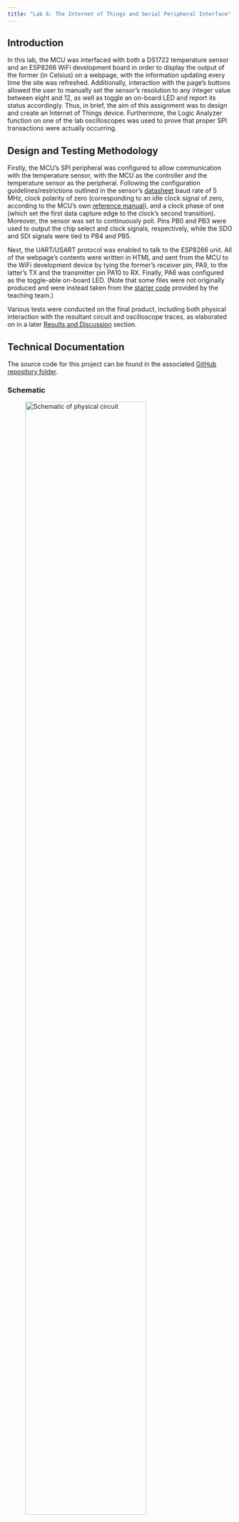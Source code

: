 ```yaml
---
title: "Lab 6: The Internet of Things and Serial Peripheral Interface"
---
```


## Introduction {#sec-intro}
In this lab, the MCU was interfaced with both a DS1722 temperature sensor and an ESP8266 WiFi development board in order to display the output of the former (in Celsius) on a webpage, with the information updating every time the site was refreshed.
Additionally, interaction with the page's buttons allowed the user to manually set the sensor's resolution to any integer value between eight and 12, as well as toggle an on-board LED and report its status accordingly.
Thus, in brief, the aim of this assignment was to design and create an Internet of Things device.
Furthermore, the Logic Analyzer function on one of the lab oscilloscopes was used to prove that proper SPI transactions were actually occurring.

## Design and Testing Methodology
Firstly, the MCU's SPI peripheral was configured to allow communication with the temperature sensor, with the MCU as the controller and the temperature sensor as the peripheral.
Following the configuration guidelines/restrictions outlined in the sensor's [datasheet](https://hmc-e155.github.io/assets/doc/ds1722.pdf) baud rate of 5 MHz, clock polarity of zero (corresponding to an idle clock signal of zero, according to the MCU's own [reference manual](https://hmc-e155.github.io/assets/doc/rm0394-stm32l41xxx42xxx43xxx44xxx45xxx46xxx-advanced-armbased-32bit-mcus-stmicroelectronics.pdf)), and a clock phase of one (which set the first data capture edge to the clock's second transition).
Moreover, the sensor was set to continuously poll.
Pins PB0 and PB3 were used to output the chip select and clock signals, respectively, while the SDO and SDI signals were tied to PB4 and PB5.

Next, the UART/USART protocol was enabled to talk to the ESP8266 unit.
All of the webpage's contents were written in HTML and sent from the MCU to the WiFi development device by tying the former's receiver pin, PA9, to the latter's TX and the transmitter pin PA10 to RX.
Finally, PA6 was configured as the toggle-able on-board LED.
(Note that some files were not originally produced and were instead taken from the [starter code](https://github.com/HMC-E155/hmc-e155/tree/main/lab/lab06) provided by the teaching team.)

Various tests were conducted on the final product, including both physical interaction with the resultant circuit and oscilloscope traces, as elaborated on in a later [Results and Discussion](#sec-results-and-discussion) section.

## Technical Documentation
The source code for this project can be found in the associated [GitHub repository folder](https://github.com/qmiyamoto/E155-Labs/tree/main/lab6).

### Schematic
![Schematic of physical circuit](images/lab6_schematic.png){#fig-schematic width=80%}

The [Figure 1](#fig-schematic) schematic outlines how the physical components actually connect.
Note that the temperature sensor's SERMODE, which sets the serial interface mode through hardware, was hooked up to power in order to enable SPI communication (as opposed to a standard 3-wire data transfer).
All SPI-related pins were chosen from GPIO Port B's selection so that they would not interfere with the UART/USART pins tied to GPIO Port A.

## Results and Discussion {#sec-results-and-discussion}
The results of Lab 6 are shown in [Figure 2](#fig-video), as follows:

::: {#fig-video}
{{< video https://youtu.be/MGCARdpo0fI?si=WXRPDe4mjNxqGy0z >}}

Demo video
:::

As can clearly be seen in the video above, the design performs well and meets all of the required specs; in response to heat being applied to the temperature sensor via someone's finger, the website displayed reasonable results with appropriate incrementing.
However, one point of improvement would be to mitigate the need to click twice on a given resolution button in order to actually receive the desired temperature reading.

### E155 Online LED Toggler and Temperature Reporter Webpage
![Webpage](images/lab6_website.png){#fig-website width=80%}

The screenshot depicted in [Figure 3](#fig-website) provides an example of what the actual webpage, hosted at [192.168.4.1](http://192.168.4.1/), would look like if the "*LED: Off*" and "*Resolution: 12*" buttons were pressed.
Note that resolutions eight through twelve correspond to actual temperature resolutions of 1.0 °C, 0.5 °C, 0.25 °C, 0.125 °C, and 0.0625 °C, respectively.

### Logic Analyzer Traces

::: {#fig-logic-analyzer-traces layout-ncol=2}
![SPI Write transaction](images/SPI_write_transaction.png){#fig-write-transaction-trace .lightbox}

![SPI Read transaction](images/SPI_read_transaction.png){#fig-read-transaction-trace .lightbox}

Logic Analyzer traces on the oscilloscope
:::

In order to verify that the MCU and temperature sensor were interfacing over SPI as intended, the oscilloscope's Logic Analyzer function was used to capture the states of the SCLK, MISO (SDO), and MOSI (SDI) signals during a single pulse of the CE signal.
[Figure 4a](#fig-write-transaction-trace) shows the MCU first forcing the sensor into Write mode with the 0x80 address before immediately telling it to set a 12-bit resolution with 0xEE, while [Figure 4b](#fig-read-transaction-trace) depicts the sensor entering Read mode twice — with both the 0x02 and 0x01 addresses — to fetch the information stored in both the MSB and LSB.
All in all, the appearance of the expected addresses being sent over SDO and SDI evidences the existence of proper SPI communication.

## Conclusion
Overall, the design used both the SPI and UART/USART protocols to enable communication between the MCU, temperature sensor, and WiFi development board, and successfully displayed a live, updatable report of the temperature with user-adjustable resolution online, along with the status of an on-board LED.
A total of approximately 12 hours was spent on this lab.

## AI Prototype
